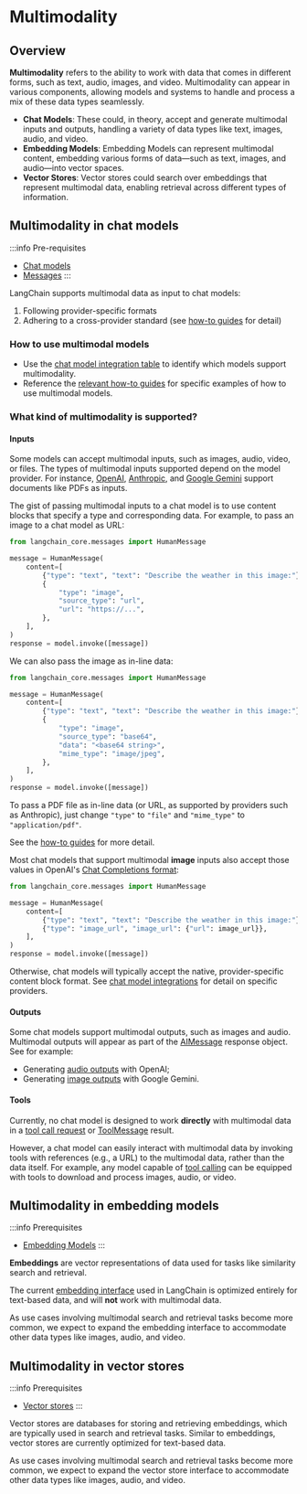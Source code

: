 # Multimodality

## Overview

**Multimodality** refers to the ability to work with data that comes in different forms, such as text, audio, images, and video. Multimodality can appear in various components, allowing models and systems to handle and process a mix of these data types seamlessly.

- **Chat Models**: These could, in theory, accept and generate multimodal inputs and outputs, handling a variety of data types like text, images, audio, and video.
- **Embedding Models**: Embedding Models can represent multimodal content, embedding various forms of data—such as text, images, and audio—into vector spaces.
- **Vector Stores**: Vector stores could search over embeddings that represent multimodal data, enabling retrieval across different types of information.

## Multimodality in chat models

:::info Pre-requisites
* [Chat models](/docs/concepts/chat_models)
* [Messages](/docs/concepts/messages)
:::

LangChain supports multimodal data as input to chat models:

1. Following provider-specific formats
2. Adhering to a cross-provider standard (see [how-to guides](/docs/how_to/#multimodal) for detail)

### How to use multimodal models

* Use the [chat model integration table](/docs/integrations/chat/) to identify which models support multimodality.
* Reference the [relevant how-to guides](/docs/how_to/#multimodal) for specific examples of how to use multimodal models.

### What kind of multimodality is supported?

#### Inputs

Some models can accept multimodal inputs, such as images, audio, video, or files.
The types of multimodal inputs supported depend on the model provider. For instance,
[OpenAI](/docs/integrations/chat/openai/),
[Anthropic](/docs/integrations/chat/anthropic/), and
[Google Gemini](/docs/integrations/chat/google_generative_ai/)
support documents like PDFs as inputs.

The gist of passing multimodal inputs to a chat model is to use content blocks that
specify a type and corresponding data. For example, to pass an image to a chat model
as URL:

```python
from langchain_core.messages import HumanMessage

message = HumanMessage(
    content=[
        {"type": "text", "text": "Describe the weather in this image:"},
        {
            "type": "image",
            "source_type": "url",
            "url": "https://...",
        },
    ],
)
response = model.invoke([message])
```

We can also pass the image as in-line data:

```python
from langchain_core.messages import HumanMessage

message = HumanMessage(
    content=[
        {"type": "text", "text": "Describe the weather in this image:"},
        {
            "type": "image",
            "source_type": "base64",
            "data": "<base64 string>",
            "mime_type": "image/jpeg",
        },
    ],
)
response = model.invoke([message])
```

To pass a PDF file as in-line data (or URL, as supported by providers such as
Anthropic), just change `"type"` to `"file"` and `"mime_type"` to `"application/pdf"`.

See the [how-to guides](/docs/how_to/#multimodal) for more detail.

Most chat models that support multimodal **image** inputs also accept those values in
OpenAI's [Chat Completions format](https://platform.openai.com/docs/guides/images?api-mode=chat):

```python
from langchain_core.messages import HumanMessage

message = HumanMessage(
    content=[
        {"type": "text", "text": "Describe the weather in this image:"},
        {"type": "image_url", "image_url": {"url": image_url}},
    ],
)
response = model.invoke([message])
```

Otherwise, chat models will typically accept the native, provider-specific content
block format. See [chat model integrations](/docs/integrations/chat/) for detail
on specific providers.


#### Outputs

Some chat models support multimodal outputs, such as images and audio. Multimodal
outputs will appear as part of the [AIMessage](/docs/concepts/messages/#aimessage)
response object. See for example:

- Generating [audio outputs](/docs/integrations/chat/openai/#audio-generation-preview) with OpenAI;
- Generating [image outputs](/docs/integrations/chat/google_generative_ai/#multimodal-usage) with Google Gemini.

#### Tools

Currently, no chat model is designed to work **directly** with multimodal data in a [tool call request](/docs/concepts/tool_calling) or [ToolMessage](/docs/concepts/tool_calling) result.

However, a chat model can easily interact with multimodal data by invoking tools with references (e.g., a URL) to the multimodal data, rather than the data itself. For example, any model capable of [tool calling](/docs/concepts/tool_calling) can be equipped with tools to download and process images, audio, or video.

## Multimodality in embedding models

:::info Prerequisites
* [Embedding Models](/docs/concepts/embedding_models)
:::

**Embeddings** are vector representations of data used for tasks like similarity search and retrieval.

The current [embedding interface](https://python.langchain.com/api_reference/core/embeddings/langchain_core.embeddings.embeddings.Embeddings.html#langchain_core.embeddings.embeddings.Embeddings) used in LangChain is optimized entirely for text-based data, and will **not** work with multimodal data.

As use cases involving multimodal search and retrieval tasks become more common, we expect to expand the embedding interface to accommodate other data types like images, audio, and video.

## Multimodality in vector stores

:::info Prerequisites
* [Vector stores](/docs/concepts/vectorstores)
:::

Vector stores are databases for storing and retrieving embeddings, which are typically used in search and retrieval tasks. Similar to embeddings, vector stores are currently optimized for text-based data.

As use cases involving multimodal search and retrieval tasks become more common, we expect to expand the vector store interface to accommodate other data types like images, audio, and video.
